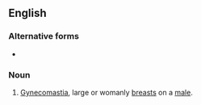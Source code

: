 ==English==

===Alternative forms===
* {{l|en|man boob}}

===Noun===
{{en-noun|head=[[man]] [[tit]]}}
# {{lb|en|slang|vulgar}} [[gynecomastia|Gynecomastia]], large or womanly [[breast]]s on a [[male]].